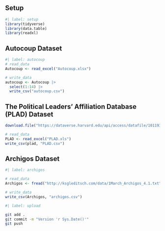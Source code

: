 ## Setup

```r
#| label: setup
library(tidyverse)
library(data.table)
library(readxl)
```

## Autocoup Dataset

```r
#| label: autocoup
# read_data
Autocoup <- read_excel("Autocoup.xlsx")

# write_data
autocoup <- Autocoup |> 
  select(1:14) |>
  write_csv("autocoup.csv")
```

## The Political Leaders’ Affiliation Database (PLAD) Dataset

```r
download.file("https://dataverse.harvard.edu/api/access/datafile/10119324", "PLAD.xls")

# read_data
PLAD <- read_excel("PLAD.xls")
write_csv(plad, "PLAD.csv")
```

## Archigos Dataset

```r
#| label: archigos

# read_data
Archigos <- fread("http://ksgleditsch.com/data/1March_Archigos_4.1.txt", encoding = "Latin-1") 

# write_data
write_csv(Archigos, "archigos.csv")
```

```bash
#| label: upload

git add .
git commit -m "Version 'r Sys.Date()'"
git push
```
